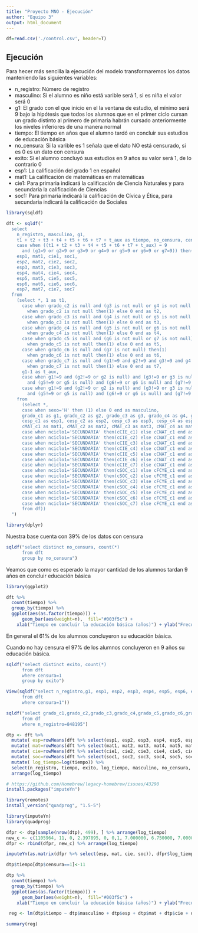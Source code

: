 ```yaml
---
title: "Proyecto MNO - Ejecución"
author: "Equipo 3"
output: html_document
---
```


```r
df=read.csv('./control.csv', header=T)
```

## Ejecución 

Para hecer más sencilla la ejecución del modelo transformaremos los datos manteniendo las siguientes variables:

- n_registro: Número de registro
- masculino: Si el alumno es niño está varible será 1, si es niña el valor será 0
- g1: El grado con el que inicio en el la ventana de estudio, el mínimo será 9 bajo la hipótesis que todos los alumnos que en el primer ciclo cursan un grado distinto al primero de primaria habrán cursado anteriormente los niveles inferiores de una manera normal
- tiempo: El tiempo en años que el alumno tardó en concluir sus estudios de educación básica
- no_censura: Si la varible es 1 señala que el dato NO está censurado, si es 0 es un dato con censura
- exito: Si el alumno concluyó sus estudios en 9 años su valor será 1, de lo contrario 0
- esp1: La calificación del grado 1 en español
- mat1: La calificación de matemáticas en matemáticas
- cie1: Para primaria indicará la calificación de Ciencia Naturales y para secundaria la calificación de Ciencias
- soc1: Para primaria indicará la calificación de Cívica y Ética, para secundaria indicará la calificación de Sociales

```r
library(sqldf)

dft <- sqldf("
  select 
    n_registro, masculino, g1, 
    t1 + t2 + t3 + t4 + t5 + t6 + t7 + t_aux as tiempo, no_censura, censura,
    case when ((t1 + t2 + t3 + t4 + t5 + t6 + t7 + t_aux) = 9 
      and (g1=9 or g2=9 or g3=9 or g4=9 or g5=9 or g6=9 or g7=9)) then(1) else 0 end as exito,
    esp1, mat1, cie1, soc1,
    esp2, mat2, cie2, soc2,
    esp3, mat3, cie3, soc3,
    esp4, mat4, cie4, soc4,
    esp5, mat5, cie5, soc5,
    esp6, mat6, cie6, soc6,
    esp7, mat7, cie7, soc7
  from
    (select *, 1 as t1,
      case when grado_c2 is null and (g3 is not null or g4 is not null or g5 is not null or g6 is not null or g7 is not null) then(1) 
        when grado_c2 is not null then(1) else 0 end as t2,
      case when grado_c3 is null and (g4 is not null or g5 is not null or g6 is not null or g7 is not null) then(1) 
        when grado_c3 is not null then(1) else 0 end as t3,
      case when grado_c4 is null and (g5 is not null or g6 is not null or g7 is not null) then(1) 
        when grado_c4 is not null then(1) else 0 end as t4,
      case when grado_c5 is null and (g6 is not null or g7 is not null) then(1) 
        when grado_c5 is not null then(1) else 0 end as t5,
      case when grado_c6 is null and (g7 is not null) then(1) 
        when grado_c6 is not null then(1) else 0 end as t6,
      case when grado_c7 is null and (g1!=9 and g2!=9 and g3!=9 and g4!=9 and g5!=9 and g6!=9) then(1) 
        when grado_c7 is not null then(1) else 0 end as t7,
      g1-1 as t_aux,
      case when g1!=9 and (g2!=9 or g2 is null) and (g3!=9 or g3 is null) and (g4!=9 or g4 is null) 
        and (g5!=9 or g5 is null) and (g6!=9 or g6 is null) and (g7!=9 or g7 is null) then (0) else 1 end as no_censura,
      case when g1!=9 and (g2!=9 or g2 is null) and (g3!=9 or g3 is null) and (g4!=9 or g4 is null) 
        and (g5!=9 or g5 is null) and (g6!=9 or g6 is null) and (g7!=9 or g7 is null) then (1) else 0 end as censura
    from
      (select *,
      case when sexo='H' then (1) else 0 end as masculino, 
      grado_c1 as g1, grado_c2 as g2, grado_c3 as g3, grado_c4 as g4, grado_c5 as g5, grado_c6 as g6, grado_c7 as g7,
      cesp_c1 as esp1, cesp_c2 as esp2, cesp_c3 as esp3, cesp_c4 as esp4, cesp_c5 as esp5, cesp_c6 as esp6, cesp_c7 as esp7,
      cMAT_c1 as mat1, cMAT_c2 as mat2, cMAT_c3 as mat3, cMAT_c4 as mat4, cMAT_c5 as mat5, cMAT_c6 as mat6, cMAT_c7 as mat7,
      case when nciclo1='SECUNDARIA' then(cCIE_c1) else cCNAT_c1 end as cie1,
      case when nciclo1='SECUNDARIA' then(cCIE_c2) else cCNAT_c1 end as cie2,
      case when nciclo1='SECUNDARIA' then(cCIE_c3) else cCNAT_c1 end as cie3,
      case when nciclo1='SECUNDARIA' then(cCIE_c4) else cCNAT_c1 end as cie4,
      case when nciclo1='SECUNDARIA' then(cCIE_c5) else cCNAT_c1 end as cie5,
      case when nciclo1='SECUNDARIA' then(cCIE_c6) else cCNAT_c1 end as cie6,
      case when nciclo1='SECUNDARIA' then(cCIE_c7) else cCNAT_c1 end as cie7,
      case when nciclo1='SECUNDARIA' then(cSOC_c1) else cFCYE_c1 end as soc1,
      case when nciclo1='SECUNDARIA' then(cSOC_c2) else cFCYE_c1 end as soc2,
      case when nciclo1='SECUNDARIA' then(cSOC_c3) else cFCYE_c1 end as soc3,
      case when nciclo1='SECUNDARIA' then(cSOC_c4) else cFCYE_c1 end as soc4,
      case when nciclo1='SECUNDARIA' then(cSOC_c5) else cFCYE_c1 end as soc5,
      case when nciclo1='SECUNDARIA' then(cSOC_c6) else cFCYE_c1 end as soc6,
      case when nciclo1='SECUNDARIA' then(cSOC_c7) else cFCYE_c1 end as soc7
      from df))
  ")
```

```r
library(dplyr)


```




Nuestra base cuenta con 39% de los datos con censura

```r
sqldf("select distinct no_censura, count(*)
      from dft
      group by no_censura")
```

Veamos que como es esperado la mayor cantidad de los alumnos tardan 9 años en concluir educación básica

```r
library(ggplot2)

dft %>% 
  count(tiempo) %>% 
  group_by(tiempo) %>%  
  ggplot(aes(as.factor(tiempo))) + 
      geom_bar(aes(weight=n),  fill="#003f5c") +
    xlab("Tiempo en concluir la educación básica (años)") + ylab("Frecuencia")

```

En general el 61% de los alumnos concluyeron su educación básica.

Cuando no hay censura el 97% de los alumnos concluyeron en 9 años su educación básica.

```r
sqldf("select distinct exito, count(*)
      from dft
      where censura=1
      group by exito")

View(sqldf("select n_registro,g1, esp1, esp2, esp3, esp4, esp5, esp6, esp7
      from dft
      where censura=1"))

sqldf("select grado_c1,grado_c2,grado_c3,grado_c4,grado_c5,grado_c6,grado_c7
      from df
      where n_registro=848195")

```
  


```r
dtp <- dft %>% 
  mutate( esp=rowMeans(dft %>% select(esp1, esp2, esp3, esp4, esp5, esp6, esp7), na.rm = TRUE)) %>%
  mutate( mat=rowMeans(dft %>% select(mat1, mat2, mat3, mat4, mat5, mat6, mat7), na.rm = TRUE)) %>%
  mutate( cie=rowMeans(dft %>% select(cie1, cie2, cie3, cie4, cie5, cie6, cie7), na.rm = TRUE)) %>%
  mutate( soc=rowMeans(dft %>% select(soc1, soc2, soc3, soc4, soc5, soc6, soc7), na.rm = TRUE)) %>%
  mutate( log_tiempo=log(tiempo)) %>%
  select(n_registro, tiempo, exito, log_tiempo, masculino, no_censura, censura, esp, mat, cie, soc) %>%
  arrange(log_tiempo)

```


```r
# https://github.com/Homebrew/legacy-homebrew/issues/43290
install.packages("imputeYn")

library(remotes)
install_version("quadprog", "1.5-5")

library(imputeYn)
library(quadprog)

dfpr <- dtp[sample(nrow(dtp), 499), ] %>% arrange(log_tiempo)
new_c <- c(1105964, 11, 0, 2.397895, 0, 0,1, 7.000000, 6.750000, 7.000000, 7.000000)
dfpr <- rbind(dfpr, new_c) %>% arrange(log_tiempo)

imputeYn(as.matrix(dfpr %>% select(esp, mat, cie, soc)), dfpr$log_tiempo, dfpr$no_censura, method = "condMean", beta=NULL)

```


```r
dtp$tiempo[dtp$censura==1]<-11

dtp %>% 
  count(tiempo) %>% 
  group_by(tiempo) %>%  
  ggplot(aes(as.factor(tiempo))) + 
      geom_bar(aes(weight=n),  fill="#003f5c") +
    xlab("Tiempo en concluir la educación básica (años)") + ylab("Frecuencia")

```


```r


 reg <- lm(dtp$tiempo ~ dtp$masculino + dtp$esp + dtp$mat + dtp$cie + dtp$soc)

summary(reg)

```










